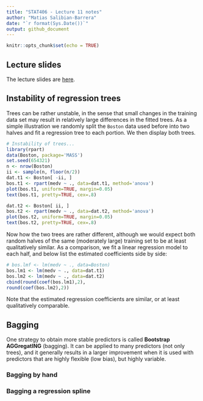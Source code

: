 ```yaml
---
title: "STAT406 - Lecture 11 notes"
author: "Matias Salibian-Barrera"
date: "`r format(Sys.Date())`"
output: github_document
---
```


```r
knitr::opts_chunk$set(echo = TRUE)
```


## Lecture slides

The lecture slides are [here](STAT406-17-lecture-11-preliminary.pdf).

## Instability of regression trees 

Trees can be rather unstable, in the sense that small changes in the
training data set may result in relatively large differences in the
fitted trees. As a simple illustration we randomly split the 
`Boston` data used before into two halves and fit a regression
tree to each portion. We then display both trees.

```r
# Instability of trees...
library(rpart)
data(Boston, package='MASS')
set.seed(654321)
n <- nrow(Boston)
ii <- sample(n, floor(n/2))
dat.t1 <- Boston[ -ii, ]
bos.t1 <- rpart(medv ~ ., data=dat.t1, method='anova')
plot(bos.t1, uniform=TRUE, margin=0.05)
text(bos.t1, pretty=TRUE, cex=.8)
```

```r
dat.t2 <- Boston[ ii, ]
bos.t2 <- rpart(medv ~ ., data=dat.t2, method='anova')
plot(bos.t2, uniform=TRUE, margin=0.05)
text(bos.t2, pretty=TRUE, cex=.8)
```

Now how the two trees are rather different, although we would expect both 
random halves of the same (moderately large) training set to be 
at least qualitatively similar. As a comparison, we fit a linear
regression model to each half, and below list the estimated
coefficients side by side:
```r
# bos.lmf <- lm(medv ~ ., data=Boston)
bos.lm1 <- lm(medv ~ ., data=dat.t1)
bos.lm2 <- lm(medv ~ ., data=dat.t2)
cbind(round(coef(bos.lm1),2),
round(coef(bos.lm2),2))
```
Note that the estimated regression coefficients are 
similar, or at least qualitatively comparable. 

## Bagging

One strategy to obtain more stable predictors is called
**Bootstrap AGGregatING** (bagging). It can be applied to
many predictors (not only trees), and it generally results
in a larger improvement when it is used with predictors
that are highly flexible (low bias), but highly variable.


### Bagging by hand


<!-- # bagging by hand -->

<!-- set.seed(123456) -->
<!-- n <- nrow(Boston) -->
<!-- ii <- sample(n, floor(n/4)) -->
<!-- dat.te <- Boston[ ii, ] -->
<!-- dat.tr <- Boston[ -ii, ] -->

<!-- myc <- tree.control(nobs=nrow(dat.tr), mincut=1, minsize=2,  -->
<!--                     mindev=1e-5) -->


<!-- N <- 5 # 5 500 2000 5000 all improve, but less each time -->
<!-- # [1] 13.89539, [1] 12.08049, [1] 11.87869, [1] 11.77328 -->
<!-- myps <- matrix(NA, nrow(dat.te), N) -->
<!-- n.tr <- nrow(dat.tr) -->
<!-- set.seed(123456) -->
<!-- for(j in 1:N) { -->
<!--   ii <- sample(n.tr, replace=TRUE) -->
<!--   tmp <- tree(medv ~ ., data=dat.tr[ii,], split='deviance', -->
<!--                     control=myc) -->
<!--   myps[,j] <- predict(tmp, newdata=dat.te, type='vector') -->
<!-- } -->
<!-- pr.ba <- rowMeans(myps) -->
<!-- mean((dat.te$medv - pr.ba)^2) -->



### Bagging a regression spline

<!-- data(lidar, package='SemiPar') -->
<!-- plot(logratio~range, data=lidar, pch=19, col='gray', cex=2.5) -->

<!-- # split in training and testing  -->
<!-- set.seed(123456)  -->
<!-- n <- nrow(lidar) -->
<!-- ii <- sample(n, floor(n/5)) -->
<!-- lid.te <- lidar[ ii, ] -->
<!-- lid.tr <- lidar[ -ii, ] -->

<!-- bound <- c(min(lidar$range), max(lidar$range)) -->

<!-- library(splines) -->

<!-- a <- lm(logratio ~ bs(x=range, df=30, Boundary.knots=bound), data=lid.tr) -->
<!-- oo <- order(lid.tr$range) -->
<!-- plot(logratio~range, data=lid.tr, pch=19, col='gray', cex=2.5) -->
<!-- lines(predict(a)[oo] ~ lid.tr$range[oo], lwd=4, col='red') -->
<!-- pr.of <- predict(a, newdata=lid.te) -->
<!-- mean( (lid.te$logratio - pr.of)^2 ) -->

<!-- N <- 100 # 5 500 1500 -->
<!-- xseq <- seq(min(lidar$range), max(lidar$range), length=500) -->
<!-- myps <- matrix(NA, nrow(lid.te), N) -->
<!-- myse <- matrix(NA, length(xseq), N) -->
<!-- set.seed(123456) -->
<!-- n.tr <- nrow(lid.tr) -->
<!-- for(i in 1:N) { -->
<!--   ii <- sample(n.tr, replace=TRUE) -->
<!--   a.b <- lm(logratio ~ bs(x=range, df=30, Boundary.knots=bound), data=lid.tr[ii,]) -->
<!--     # try(lm(logratio ~ bs(x=range, df=30, Boundary.knots=bound), data=lid.tr[ii,]), silent=TRUE) -->
<!-- #  if(class(a.b) != 'try-error') { -->
<!--   myps[,i] <- predict(a.b, newdata=lid.te) -->
<!--   myse[,i] <- predict(a.b, newdata=list(range=xseq)) -->
<!-- #  } -->
<!-- } -->
<!-- pr.ba <- rowMeans(myps)# , na.rm=TRUE) -->
<!-- mean( (lid.te$logratio - pr.ba)^2 ) -->
<!-- pr.se <- rowMeans(myse)# , na.rm=TRUE) -->


<!-- pr.ofse <- predict(a, newdata=list(range=xseq)) -->
<!-- plot(logratio~range, data=lidar, pch=19, col='gray', cex=2.5) -->
<!-- points(logratio~range, data=lid.tr, pch=19, col='gray30', cex=.75) -->
<!-- points(logratio~range, data=lid.te, pch=19, col='blue', cex=.75) -->
<!-- lines(pr.ofse ~ xseq, lwd=4, col='red') -->
<!-- lines(pr.se ~ xseq, lwd=4, col='magenta') -->



